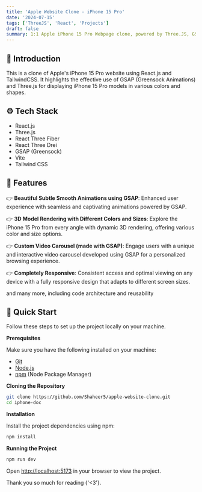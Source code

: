 ```yaml
---
title: 'Apple Website Clone - iPhone 15 Pro'
date: '2024-07-15'
tags: ['ThreeJS', 'React', 'Projects']
draft: false
summary: 1:1 Apple iPhone 15 Pro Webpage clone, powered by Three.JS, GSAP for smooth animations and all the design saved by Tailwind CSS...
---
```


<TOCInline toc={props.toc} exclude="Introduction" asDisclosure />

## 🤖 Introduction

This is a clone of Apple's iPhone 15 Pro website using React.js and TailwindCSS. It highlights the effective use of GSAP (Greensock Animations) and Three.js for displaying iPhone 15 Pro models in various colors and shapes.

## ⚙️ Tech Stack

- React.js
- Three.js
- React Three Fiber
- React Three Drei
- GSAP (Greensock)
- Vite
- Tailwind CSS

## 🔋 Features

👉 **Beautiful Subtle Smooth Animations using GSAP**: Enhanced user experience with seamless and captivating animations powered by GSAP.

👉 **3D Model Rendering with Different Colors and Sizes**: Explore the iPhone 15 Pro from every angle with dynamic 3D rendering, offering various color and size options.

👉 **Custom Video Carousel (made with GSAP)**: Engage users with a unique and interactive video carousel developed using GSAP for a personalized browsing experience.

👉 **Completely Responsive**: Consistent access and optimal viewing on any device with a fully responsive design that adapts to different screen sizes.

and many more, including code architecture and reusability

## 🤸 Quick Start

Follow these steps to set up the project locally on your machine.

**Prerequisites**

Make sure you have the following installed on your machine:

- [Git](https://git-scm.com/)
- [Node.js](https://nodejs.org/en)
- [npm](https://www.npmjs.com/) (Node Package Manager)

**Cloning the Repository**

```bash
git clone https://github.com/Shaheer5/apple-website-clone.git
cd iphone-doc
```

**Installation**

Install the project dependencies using npm:

```bash
npm install
```

**Running the Project**

```bash
npm run dev
```

Open [http://localhost:5173](http://localhost:5173) in your browser to view the project.

Thank you so much for reading {'<3'}.
